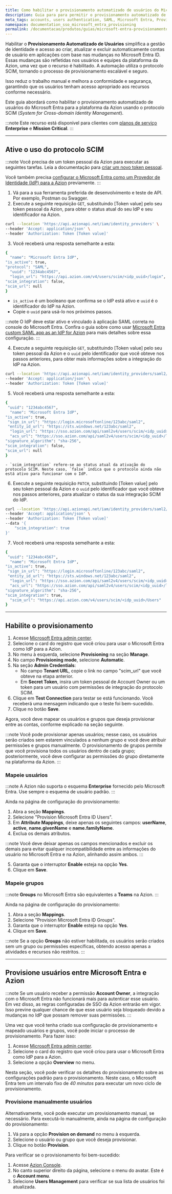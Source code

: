 ```yaml
---
title: Como habilitar o provisionamento automatizado de usuários do Microsoft Entra com SCIM para a Azion
description: Guia para para permitir o provisionamento automatizado de usuários do Microsoft Entra na plataforma da Azion.
meta_tags: accounts, users authentication, SAML, Microsoft Entra, Provisionamento Automatizado de Usuários
namespace: documentation_sso_microsoft_entra_provisioning
permalink: /documentacao/produtos/guias/microsoft-entra-provisionamento-automatizado-de-usuarios/
---
```


Habilitar o **Provisionamento Automatizado de Usuários** simplifica a gestão de identidade e acesso ao criar, atualizar e excluir automaticamente contas de usuário em aplicações com base nas mudanças no Microsoft Entra ID. Essas mudanças são refletidas nos usuários e equipes da plataforma da Azion, uma vez que o recurso é habilitado. A automação utiliza o protocolo SCIM, tornando o processo de provisionamento escalável e seguro.

Isso reduz o trabalho manual e melhora a conformidade e segurança, garantindo que os usuários tenham acesso apropriado aos recursos conforme necessário.

Este guia abordará como habilitar o provisionamento automatizado de usuários do Microsoft Entra para a plataforma da Azion usando o protocolo SCIM (*System for Cross-domain Identity Management*).

:::note
Este recurso está disponível para clientes com [planos de serviço](https://www.azion.com/pt-br/servicos-profissionais/) **Enterprise** e **Mission Critical**.
:::

---

## Ative o uso do protocolo SCIM

:::note
Você precisa de um token pessoal da Azion para executar as seguintes tarefas. Leia a documentação para [criar um novo token pessoal](/pt-br/documentacao/produtos/guias/personal-tokens/).

Você também precisa [configurar o Microsoft Entra como um Provedor de Identidade (IdP) para a Azion](/pt-br/documentacao/produtos/guias/sso-microsoft-entra-saml/) previamente.
:::

1. Vá para a sua ferramenta preferida de desenvolvimento e teste de API. Por exemplo, Postman ou Swagger.
2. Execute a seguinte requisição `GET`, substituindo [Token value] pelo seu token pessoal da Azion, para obter o status atual do seu IdP e seu identificador na Azion.

```bash
curl --location 'https://api.azionapi.net/iam/identity_providers' \
--header 'Accept: application/json' \
--header 'Authorization: Token [Token value]'
```

3. Você receberá uma resposta semelhante a esta:

```bash
{
  "name": "Microsoft Entra IdP",
"is_active": true,
"protocol": "SAML",
  "uuid": "1234abc4567",
  "login_url": "https://api.azion.com/v4/users/scim/<idp_uuid>/login",
"scim_integration": false,
"scim_url": null
}
```

  - `is_active` é um booleano que confirma se o IdP está ativo e `uuid` é o identificador do IdP na Azion.
  - Copie o `uuid` para usá-lo nos próximos passos.

:::note 
O IdP deve estar ativo e vinculado à aplicação SAML correta no console do Microsoft Entra. Confira o guia sobre como usar [Microsoft Entra custom SAML app as an IdP for Azion](/pt-br/documentacao/produtos/guias/sso-microsoft-entra-saml/) para mais detalhes sobre essa configuração.
:::

4. Execute a seguinte requisição `GET`, substituindo [Token value] pelo seu token pessoal da Azion e o `uuid` pelo identificador que você obteve nos passos anteriores, para obter mais informações sobre a integração do IdP na Azion.

```bash
curl --location 'https://api.azionapi.net/iam/identity_providers/saml2/<uuid>' \
--header 'Accept: application/json' \
--header 'Authorization: Token [Token value]'
```

5. Você receberá uma resposta semelhante a esta:

```bash
{
 "uuid": "1234abc4567",
  "name": "Microsoft Entra IdP",
"is_active": true,
 "sign_in_url": "https://login.microsoftonline/123abc/saml2",
 "entity_id_url": "https://sts.windows.net/123abc/saml2",
  "login_url": "https://sso.azion.com/api/saml2v4/users/scim/<idp_uuid>/login",
  "acs_url": "https://sso.azion.com/api/saml2v4/users/scim/<idp_uuid>/login",
"signature_algorithm": "sha-256",
"scim_integration": false,
"scim_url": null
}
```

    - `scim_integration` refere-se ao status atual da ativação do protocolo SCIM. Neste caso, `false` indica que o protocolo ainda não está ativo para funcionar com o IdP.

6. Execute a seguinte requisição `PATCH`, substituindo [Token value] pelo seu token pessoal da Azion e o `uuid` pelo identificador que você obteve nos passos anteriores, para atualizar o status da sua integração SCIM do IdP.

```bash
curl --location 'https://api.azionapi.net/iam/identity_providers/saml2/<uuid>' \
--header 'Accept: application/json' \
--header 'Authorization: Token [Token value]'
--data '{
    "scim_integration": true
}'
```

7. Você receberá uma resposta semelhante a esta:

```bash
{
 "uuid": "1234abc4567",
  "name": "Microsoft Entra IdP",
"is_active": true,
 "sign_in_url": "https://login.microsoftonline/123abc/saml2",
 "entity_id_url": "https://sts.windows.net/123abc/saml2",
  "login_url": "https://sso.azion.com/api/saml2v4/users/scim/<idp_uuid>/login",
  "acs_url": "https://sso.azion.com/api/saml2v4/users/scim/<idp_uuid>/login",
"signature_algorithm": "sha-256",
"scim_integration": true,
  "scim_url": "https://api.azion.com/v4/users/scim/<idp_uuid>/Users"
}
```

---

## Habilite o provisionamento 

1. Acesse [Microsoft Entra admin center](https://entra.microsoft.com/).
2. Selecione o card do registro que você criou para usar o Microsoft Entra como IdP para a Azion.
3. No menu à esquerda, selecione **Provisioning** na seção **Manage**.
4. No campo **Provisioning mode**, selecione **Automatic**.
5. Na seção **Admin Credentials**:
    - No campo **Tenant URL**, copie o link no campo "scim_url" que você obteve na etapa anterior.
    - Em **Secret Token**, insira um token pessoal de Account Owner ou um token para um usuário com permissões de integração do protocolo SCIM.
6. Clique em **Test Connection** para testar se está funcionando. Você receberá uma mensagem indicando que o teste foi bem-sucedido.
7. Clique no botão **Save**.

Agora, você deve mapear os usuários e grupos que deseja provisionar entre as contas, conforme explicado na seção seguinte.

:::note
Você pode provisionar apenas usuários; nesse caso, os usuários serão criados sem estarem vinculados a nenhum grupo e você deve atribuir permissões e grupos manualmente. O provisionamento de grupos permite que você provisiona todos os usuários dentro de cada grupo; posteriormente, você deve configurar as permissões do grupo diretamente na plataforma da Azion.
:::

### Mapeie usuários

:::note
A Azion não suporta o esquema **Enterprise** fornecido pelo Microsoft Entra. Use sempre o esquema de usuário padrão.
:::

Ainda na página de configuração do provisionamento:

1. Abra a seção **Mappings**.
2. Selecione "Provision Microsoft Entra ID Users".
3. Em **Attribute Mappings**, deixe apenas os seguintes campos: **userName**, **active**, **name.givenName** e **name.familyName**.
4. Exclua os demais atributos.

:::note
Você deve deixar apenas os campos mencionados e excluir os demais para evitar qualquer incompatibilidade entre as informações do usuário no Microsoft Entra e na Azion, alinhando assim ambos.
:::

5. Garanta que o interruptor **Enable** esteja na opção **Yes**.
6. Clique em **Save**.

### Mapeie grupos

:::note
**Groups** no Microsoft Entra são equivalentes a **Teams** na Azion.
:::

Ainda na página de configuração do provisionamento:

1. Abra a seção **Mappings**.
2. Selecione "Provision Microsoft Entra ID Groups".
3. Garanta que o interruptor **Enable** esteja na opção **Yes**.
4. Clique em **Save**.

:::note
Se a opção **Groups** não estiver habilitada, os usuários serão criados sem um grupo ou permissões específicas, obtendo acesso apenas a atividades e recursos não restritos.
:::

---

## Provisione usuários entre Microsoft Entra e Azion

:::note
​​Se um usuário receber a permissão **Account Owner**, a integração com o Microsoft Entra não funcionará mais para autenticar esse usuário. Em vez disso, as regras configuradas de SSO da Azion entrarão em vigor. Isso previne qualquer chance de que esse usuário seja bloqueado devido a mudanças no IdP que possam remover suas permissões.
:::

Uma vez que você tenha criado sua configuração de provisionamento e mapeado usuários e grupos, você pode iniciar o processo de provisionamento. Para fazer isso:

1. Acesse [Microsoft Entra admin center](https://entra.microsoft.com/).
2. Selecione o card do registro que você criou para usar o Microsoft Entra como IdP para a Azion.
3. Selecione a opção **Overview** no menu.

Nesta seção, você pode verificar os detalhes do provisionamento sobre as configurações padrão para o provisionamento. Neste caso, o Microsoft Entra tem um intervalo fixo de *40 minutos* para executar um novo ciclo de provisionamento.

### Provisione manualmente usuários

Alternativamente, você pode executar um provisionamento manual, se necessário. Para executá-lo manualmente, ainda na página de configuração do provisionamento:

1. Vá para a opção **Provision on demand** no menu à esquerda.
2. Selecione o usuário ou grupo que você deseja provisionar.
3. Clique no botão **Provision**.

Para verificar se o provisionamento foi bem-sucedido:

1. Acesse [Azion Console](https://console.azion.com/).
2. No canto superior direito da página, selecione o menu do avatar. Este é o **Account menu**.
3. Selecione **Users Management** para verificar se sua lista de usuários foi atualizada.